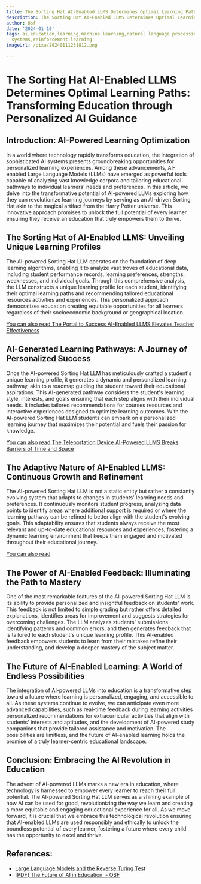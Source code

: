 ```yaml
---
title: The Sorting Hat AI-Enabled LLMS Determines Optimal Learning Paths
description: The Sorting Hat AI-Enabled LLMS Determines Optimal Learning Paths
author: Usf
date: '2024-01-10'
tags: ai,education,learning,machine learning,natural language processing,optimization,personalization,recommendation
  systems,reinforcement learning
imageUrl: /pixa/20240111231812.png

---
```

# The Sorting Hat  AI-Enabled LLMS Determines Optimal  Learning Paths: Transforming Education through Personalized AI Guidance

## Introduction: AI-Powered Learning Optimization
In a world where technology rapidly transforms education, the integration of sophisticated AI systems presents  groundbreaking  opportunities for personalized learning experiences. Among these advancements, AI-enabled Large  Language Models (LLMs) have  emerged as powerful tools capable  of  analyzing  vast  knowledge corpora and tailoring educational pathways to individual learners' needs and preferences. In this article, we delve into the  transformative  potential  of AI-powered LLMs exploring how they  can revolutionize learning journeys by serving as an AI-driven Sorting Hat akin to  the magical artifact from the Harry Potter universe. This innovative approach promises to  unlock the full potential of every learner ensuring they receive an  education that truly empowers them to thrive.

## The Sorting Hat of  AI-Enabled LLMS: Unveiling Unique Learning Profiles
The AI-powered Sorting Hat LLM operates on the foundation of deep learning  algorithms, enabling it to analyze vast  troves of educational data, including student performance records, learning preferences, strengths, weaknesses, and individual goals. Through this comprehensive analysis, the LLM constructs a unique learning profile for each student, identifying their optimal learning paths and recommending tailored educational resources activities and experiences. This personalized approach democratizes education creating equitable opportunities for  all  learners regardless of their  socioeconomic background or geographical location.

[You can also read The Portal to Success AI-Enabled LLMS Elevates Teacher Effectiveness](The%20Portal%20to%20Success%20AI-Enabled%20LLMS%20Elevates%20Teacher%20Effectiveness)


## AI-Generated  Learning Pathways: A Journey of Personalized Success
Once the AI-powered Sorting Hat LLM has meticulously crafted a student's unique learning profile, it generates a  dynamic and personalized learning pathway, akin to a roadmap guiding the student toward their educational  aspirations. This AI-generated pathway considers the student's learning style,  interests, and  goals ensuring that each step aligns with their  individual needs. It includes tailored recommendations for courses resources and interactive experiences designed to optimize learning outcomes. With the AI-powered Sorting  Hat LLM students can embark on a personalized learning journey that maximizes their potential and fuels their passion for knowledge.

[You can also read The Teleportation  Device AI-Powered LLMS Breaks Barriers of Time and  Space](The%20Teleportation%20Device%20AI-Powered%20LLMS%20Breaks%20Barriers%20of%20Time%20and%20Space)


## The Adaptive  Nature of AI-Enabled LLMS: Continuous Growth and Refinement
The AI-powered Sorting Hat LLM is not a static entity but rather a constantly  evolving system that  adapts to changes in students' learning needs  and preferences. It continuously monitors student progress, analyzing data points to identify areas  where additional support  is required or where the learning pathway can be refined to better align with the student's evolving goals. This adaptability ensures that students always receive the most relevant and up-to-date educational resources and experiences, fostering a dynamic learning environment that keeps them engaged  and motivated  throughout their educational journey.

[You can also read ]()


## The Power of AI-Enabled Feedback: Illuminating the Path to Mastery
One of the  most remarkable  features of the AI-powered Sorting  Hat LLM is its ability to provide personalized and insightful  feedback on students' work.  This feedback is not limited to simple grading but rather offers detailed explanations, identifies  areas for improvement and suggests strategies for overcoming challenges. The  LLM analyzes students' submissions identifying patterns and common  errors, and then generates feedback that is tailored to each student's unique learning  profile. This AI-enabled feedback empowers students to learn from their  mistakes refine their understanding, and develop a deeper mastery of the subject matter.

## The Future of AI-Enabled Learning: A World  of Endless Possibilities
The integration of AI-powered LLMs into education is  a transformative  step toward a future where learning is personalized, engaging, and accessible  to all. As  these systems continue to evolve, we can anticipate even more advanced capabilities, such as real-time feedback  during learning activities personalized recommendations for extracurricular activities  that  align with students'  interests and aptitudes, and the  development of AI-powered study companions that  provide tailored assistance and motivation.  The possibilities are limitless, and the future of AI-enabled learning holds the promise of a truly  learner-centric  educational landscape.

## Conclusion: Embracing the AI Revolution in Education
The advent of AI-powered LLMs marks a new era in education, where technology is harnessed to empower every learner to reach their full potential. The AI-powered Sorting  Hat LLM serves  as a shining example of how  AI can be used  for good, revolutionizing the way we learn and  creating a  more equitable and engaging educational experience for all. As we move forward, it is crucial that we  embrace  this technological revolution ensuring that AI-enabled LLMs are used responsibly and ethically to unlock the boundless potential of every learner, fostering a future where  every child has the  opportunity to excel and thrive.

## References:
- [Large Language Models and the Reverse Turing Test](https://direct.mit.edu/neco/article/35/3/309/114731/Large-Language-Models-and-the-Reverse-Turing-Test)
- [[PDF] The Future of AI in Education: - OSF](https://osf.io/preprints/edarxiv/372vr/download)
